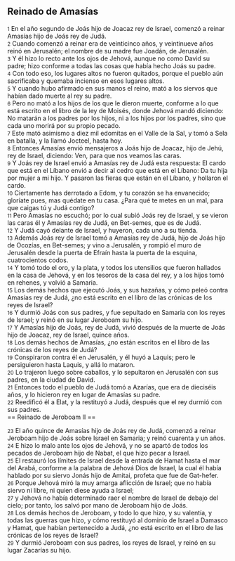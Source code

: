 == Reinado de Amasías ==

{{anchor|1}} <small>1</small> En el año segundo de Joás hijo de Joacaz rey de Israel, comenzó a reinar Amasías hijo de Joás rey de Judá.<br>
{{anchor|2}} <small>2</small> Cuando comenzó a reinar era de veinticinco años, y veintinueve años reinó en Jerusalén; el nombre de su madre fue Joadán, de Jerusalén.<br>
{{anchor|3}} <small>3</small> Y él hizo lo recto ante los ojos de Jehová, aunque no como David su padre; hizo conforme a todas las cosas que había hecho Joás su padre.<br>
{{anchor|4}} <small>4</small> Con todo eso, los lugares altos no fueron quitados, porque el pueblo aún sacrificaba y quemaba incienso en esos lugares altos.<br>
{{anchor|5}} <small>5</small> Y cuando hubo afirmado en sus manos el reino, mató a los siervos que habían dado muerte al rey su padre.<br>
{{anchor|6}} <small>6</small> Pero no mató a los hijos de los que le dieron muerte, conforme a lo que está escrito en el libro de la ley de Moisés, donde Jehová mandó diciendo: No matarán a los padres por los hijos, ni a los hijos por los padres, sino que cada uno morirá por su propio pecado.<br>
{{anchor|7}} <small>7</small> Este mató asimismo a diez mil edomitas en el Valle de la Sal, y tomó a Sela en batalla, y la llamó Jocteel, hasta hoy.<br>
{{anchor|8}} <small>8</small> Entonces Amasías envió mensajeros a Joás hijo de Joacaz, hijo de Jehú, rey de Israel, diciendo: Ven, para que nos veamos las caras.<br>
{{anchor|9}} <small>9</small> Y Joás rey de Israel envió a Amasías rey de Judá esta respuesta: El cardo que está en el Líbano envió a decir al cedro que está en el Líbano: Da tu hija por mujer a mi hijo. Y pasaron las fieras que están en el Líbano, y hollaron el cardo.<br>
{{anchor|10}} <small>10</small> Ciertamente has derrotado a Edom, y tu corazón se ha envanecido; gloríate pues, mas quédate en tu casa. ¿Para qué te metes en un mal, para que caigas tú y Judá contigo?<br>
{{anchor|11}} <small>11</small> Pero Amasías no escuchó; por lo cual subió Joás rey de Israel, y se vieron las caras él y Amasías rey de Judá, en Bet-semes, que es de Judá.<br>
{{anchor|12}} <small>12</small> Y Judá cayó delante de Israel, y huyeron, cada uno a su tienda.<br>
{{anchor|13}} <small>13</small> Además Joás rey de Israel tomó a Amasías rey de Judá, hijo de Joás hijo de Ocozías, en Bet-semes; y vino a Jerusalén, y rompió el muro de Jerusalén desde la puerta de Efraín hasta la puerta de la esquina, cuatrocientos codos.<br>
{{anchor|14}} <small>14</small> Y tomó todo el oro, y la plata, y todos los utensilios que fueron hallados en la casa de Jehová, y en los tesoros de la casa del rey, y a los hijos tomó en rehenes, y volvió a Samaria.<br>
{{anchor|15}} <small>15</small> Los demás hechos que ejecutó Joás, y sus hazañas, y cómo peleó contra Amasías rey de Judá, ¿no está escrito en el libro de las crónicas de los reyes de Israel?<br>
{{anchor|16}} <small>16</small> Y durmió Joás con sus padres, y fue sepultado en Samaria con los reyes de Israel; y reinó en su lugar Jeroboam su hijo.<br>
{{anchor|17}} <small>17</small> Y Amasías hijo de Joás, rey de Judá, vivió después de la muerte de Joás hijo de Joacaz, rey de Israel, quince años.<br>
{{anchor|18}} <small>18</small> Los demás hechos de Amasías, ¿no están escritos en el libro de las crónicas de los reyes de Judá?<br>
{{anchor|19}} <small>19</small> Conspiraron contra él en Jerusalén, y él huyó a Laquis; pero le persiguieron hasta Laquis, y allá lo mataron.<br>
{{anchor|20}} <small>20</small> Lo trajeron luego sobre caballos, y lo sepultaron en Jerusalén con sus padres, en la ciudad de David.<br>
{{anchor|21}} <small>21</small> Entonces todo el pueblo de Judá tomó a Azarías, que era de dieciséis años, y lo hicieron rey en lugar de Amasías su padre.<br>
{{anchor|22}} <small>22</small> Reedificó él a Elat, y la restituyó a Judá, después que el rey durmió con sus padres.<br>
== Reinado de Jeroboam II ==

{{anchor|23}} <small>23</small> El año quince de Amasías hijo de Joás rey de Judá, comenzó a reinar Jeroboam hijo de Joás sobre Israel en Samaria; y reinó cuarenta y un años.<br>
{{anchor|24}} <small>24</small> E hizo lo malo ante los ojos de Jehová, y no se apartó de todos los pecados de Jeroboam hijo de Nabat, el que hizo pecar a Israel.<br>
{{anchor|25}} <small>25</small> El restauró los límites de Israel desde la entrada de Hamat hasta el mar del Arabá, conforme a la palabra de Jehová Dios de Israel, la cual él había hablado por su siervo Jonás hijo de Amitai, profeta que fue de Gat-hefer.<br>
{{anchor|26}} <small>26</small> Porque Jehová miró la muy amarga aflicción de Israel; que no había siervo ni libre, ni quien diese ayuda a Israel;<br>
{{anchor|27}} <small>27</small> y Jehová no había determinado raer el nombre de Israel de debajo del cielo; por tanto, los salvó por mano de Jeroboam hijo de Joás.<br>
{{anchor|28}} <small>28</small> Los demás hechos de Jeroboam, y todo lo que hizo, y su valentía, y todas las guerras que hizo, y cómo restituyó al dominio de Israel a Damasco y Hamat, que habían pertenecido a Judá, ¿no está escrito en el libro de las crónicas de los reyes de Israel?<br>
{{anchor|29}} <small>29</small> Y durmió Jeroboam con sus padres, los reyes de Israel, y reinó en su lugar Zacarías su hijo.<br>
